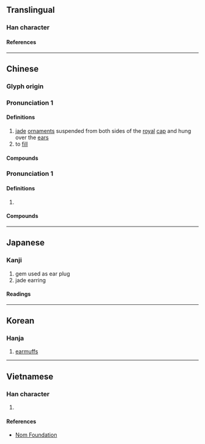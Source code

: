 {{character info}}
{{character info|0xFAA1}}
{{character info|0x2F930}}
==Translingual==

===Han character===
{{Han char|rn=96|rad=玉|as=10|sn=14|four=14186|canj=MGJBC|ids=⿰[[玉|⺩]][[真]](GHT),⿰[[玉|⺩]][[眞]](JK)}}

====References====
{{Han ref|kx=0740.030|dkj=21167|dj=1149.220|hdz=21130.100|uh=7471}}
{{Han ref|uh=FAA1}}
{{Han ref|uh=2F930}}

----

==Chinese==
{{zh-forms|alt=琠,𦗁,𤩴,顛}}

===Glyph origin===
{{Han etym}}

===Pronunciation 1===
{{zh-pron
|m=tiàn
|c=tin3
|mc=2
|oc=1
|ma=
|cat=n,v
}}

====Definitions====
{{zh-hanzi}}

# [[jade]] [[ornament]]s suspended from both sides of the [[royal]] [[cap]] and hung over the [[ear]]s
# to [[fill]]

====Compounds====
{{zh-der|以規為瑱|瑱圭|象瑱}}

===Pronunciation 1===
{{zh-pron
|m=zhèn
|c=zan3
|mc=1
|oc=2
|cat=v
}}

====Definitions====
{{zh-hanzi}}

# {{zh-alt-form|鎮}}

====Compounds====
{{zh-der|瑱圭}}

----

==Japanese==

===Kanji===
{{ja-kanji|grade=|rs=玉10}}

# gem used as ear plug
# jade earring

====Readings====
{{ja-readings
|on=てん, ちん, しん
|kun=みみだま
}}

----

==Korean==

===Hanja===
{{ko-hanja|전}}

# [[earmuffs]]

----

==Vietnamese==

===Han character===
{{vi-readings|rs=玉10|reading=trấn}}

# {{rfdef|vi|sort=玉10}}

====References====
* [http://nomfoundation.org/common/nom_details.php?codepoint=7471 Nom Foundation]
